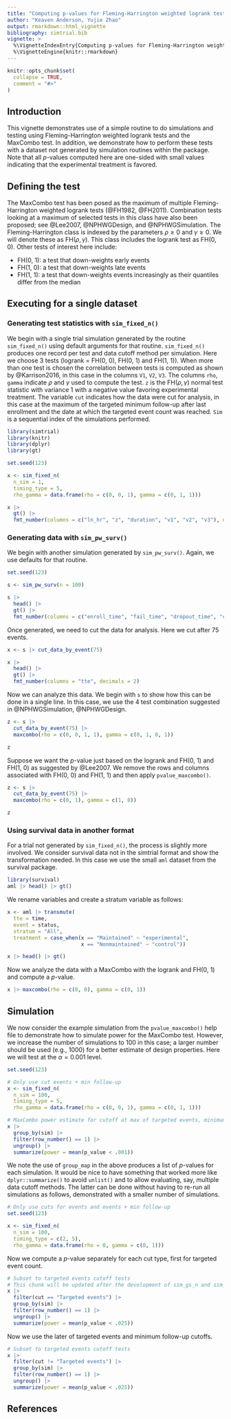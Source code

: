 ```yaml
---
title: "Computing p-values for Fleming-Harrington weighted logrank tests and the MaxCombo test"
author: "Keaven Anderson, Yujie Zhao"
output: rmarkdown::html_vignette
bibliography: simtrial.bib
vignette: >
  %\VignetteIndexEntry{Computing p-values for Fleming-Harrington weighted logrank tests and the MaxCombo test}
  %\VignetteEngine{knitr::rmarkdown}
---
```


```r
knitr::opts_chunk$set(
  collapse = TRUE,
  comment = "#>"
)
```

## Introduction

This vignette demonstrates use of a simple routine to do simulations and testing using Fleming-Harrington weighted logrank tests and the MaxCombo test.
In addition, we demonstrate how to perform these tests with a dataset not generated by simulation routines within the package.
Note that all $p$-values computed here are one-sided with small values indicating that the experimental treatment is favored.

## Defining the test

The MaxCombo test has been posed as the maximum of multiple Fleming-Harrington weighted logrank tests (@FH1982, @FH2011).
Combination tests looking at a maximum of selected tests in this class have also been proposed; see @Lee2007, @NPHWGDesign, and @NPHWGSimulation.
The Fleming-Harrington class is indexed by the parameters $\rho\ge 0$ and $\gamma\ge 0$.
We will denote these as FH($\rho, \gamma$).
This class includes the logrank test as FH(0, 0).
Other tests of interest here include:

- FH(0, 1): a test that down-weights early events
- FH(1, 0): a test that down-weights late events
- FH(1, 1): a test that down-weights events increasingly as their quantiles differ from the median

## Executing for a single dataset

### Generating test statistics with `sim_fixed_n()`

We begin with a single trial simulation generated by the routine `sim_fixed_n()` using default arguments for that routine.
`sim_fixed_n()` produces one record per test and data cutoff method per simulation.
Here we choose 3 tests (logrank = FH(0, 0), FH(0, 1) and FH(1, 1)).
When more than one test is chosen the correlation between tests is computed as shown by @Karrison2016, in this case in the columns `V1`, `V2`, `V3`. The columns `rho`, `gamma` indicate $\rho$ and $\gamma$ used to compute the test. `z` is the FH($\rho, \gamma$) normal test statistic with variance 1 with a negative value favoring experimental treatment. The variable `cut` indicates how the data were cut for analysis, in this case at the maximum of the targeted minimum follow-up after last enrollment and the date at which the targeted event count was reached. `Sim` is a sequential index of the simulations performed.

```r
library(simtrial)
library(knitr)
library(dplyr)
library(gt)
```

```r
set.seed(123)

x <- sim_fixed_n(
  n_sim = 1,
  timing_type = 5,
  rho_gamma = data.frame(rho = c(0, 0, 1), gamma = c(0, 1, 1)))

x |> 
  gt() |>
  fmt_number(columns = c("ln_hr", "z", "duration", "v1", "v2", "v3"), decimals = 2)
```

### Generating data with `sim_pw_surv()`

We begin with another simulation generated by `sim_pw_surv()`.
Again, we use defaults for that routine.

```r
set.seed(123)

s <- sim_pw_surv(n = 100)

s |> 
  head() |> 
  gt() |>
  fmt_number(columns = c("enroll_time", "fail_time", "dropout_time", "cte"), decimals = 2)
```

Once generated, we need to cut the data for analysis. Here we cut after 75 events.

```r
x <- s |> cut_data_by_event(75)

x |> 
  head() |> 
  gt() |>
  fmt_number(columns = "tte", decimals = 2)
```

Now we can analyze this data. We begin with `s` to show how this can be done in a single line.
In this case, we use the 4 test combination suggested in @NPHWGSimulation, @NPHWGDesign.

```r
z <- s |>
  cut_data_by_event(75) |>
  maxcombo(rho = c(0, 0, 1, 1), gamma = c(0, 1, 0, 1))

z
```

Suppose we want the $p$-value just based on the logrank and FH(0, 1) and FH(1, 0) as suggested by @Lee2007.
We remove the rows and columns associated with FH(0, 0) and FH(1, 1) and then apply `pvalue_maxcombo()`.

```r
z <- s |>
  cut_data_by_event(75) |>
  maxcombo(rho = c(0, 1), gamma = c(1, 0))

z
```

### Using survival data in another format

For a trial not generated by `sim_fixed_n()`, the process is slightly more involved.
We consider survival data not in the simtrial format and show the transformation needed.
In this case we use the small `aml` dataset from the survival package.

```r
library(survival)
aml |> head() |> gt()
```

We rename variables and create a stratum variable as follows:

```r
x <- aml |> transmute(
  tte = time,
  event = status,
  stratum = "All",
  treatment = case_when(x == "Maintained" ~ "experimental",
                        x == "Nonmaintained" ~ "control"))

x |> head() |> gt()
```
Now we analyze the data with a MaxCombo with the logrank and FH(0, 1) and compute a $p$-value.

```r
x |> maxcombo(rho = c(0, 0), gamma = c(0, 1))
```

## Simulation

We now consider the example simulation from the `pvalue_maxcombo()` help file to demonstrate how to simulate power for the MaxCombo test. However, we increase the number of simulations to 100 in this case; a larger number should be used (e.g., 1000) for a better estimate of design properties. Here we will test at the $\alpha=0.001$ level.

```r
set.seed(123)

# Only use cut events + min follow-up
x <- sim_fixed_n(
  n_sim = 100,
  timing_type = 5,
  rho_gamma = data.frame(rho = c(0, 0, 1), gamma = c(0, 1, 1)))

# MaxCombo power estimate for cutoff at max of targeted events, minimum follow-up
x |>
  group_by(sim) |>
  filter(row_number() == 1) |>
  ungroup() |>
  summarize(power = mean(p_value < .001))
```

We note the use of `group_map` in the above produces a list of $p$-values for each simulation.
It would be nice to have something that worked more like `dplyr::summarize()` to avoid `unlist()` and to allow evaluating, say, multiple data cutoff methods.
The latter can be done without having to re-run all simulations as follows, demonstrated with a smaller number of simulations.

```r
# Only use cuts for events and events + min follow-up
set.seed(123)

x <- sim_fixed_n(
  n_sim = 100,
  timing_type = c(2, 5),
  rho_gamma = data.frame(rho = 0, gamma = c(0, 1)))
```

Now we compute a $p$-value separately for each cut type, first for targeted event count.

```r
# Subset to targeted events cutoff tests
# This chunk will be updated after the development of sim_gs_n and sim_fixed_n
x |>
  filter(cut == "Targeted events") |>
  group_by(sim) |>
  filter(row_number() == 1) |>
  ungroup() |>
  summarize(power = mean(p_value < .025))
```

Now we use the later of targeted events and minimum follow-up cutoffs.

```r
# Subset to targeted events cutoff tests
x |>
  filter(cut != "Targeted events") |>
  group_by(sim) |>
  filter(row_number() == 1) |>
  ungroup() |>
  summarize(power = mean(p_value < .025))
```

## References
